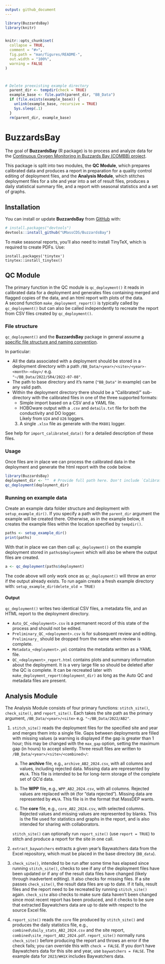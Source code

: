 ```yaml
---
output: github_document
---
```


<!-- README.md is generated from README.Rmd. Please edit that file -->

```r
library(BuzzardsBay)
library(knitr)


knitr::opts_chunk$set(
  collapse = TRUE,
  comment = "#>",
  fig.path = "man/figures/README-",
  out.width = "100%",
  warning = FALSE
)



# Delete preexisting example directory
  parent_dir <- tempdir(check = TRUE)
  example_base <- file.path(parent_dir, "BB_Data")
  if (file.exists(example_base)) {
    unlink(example_base, recursive = TRUE)
    Sys.sleep(.1)
  }
  rm(parent_dir, example_base)

```

# BuzzardsBay

<!-- badges: start -->
<!-- badges: end -->

The goal of **BuzzardsBay** (R package) is to process and analyze data for the 
[Continuous Oxygen Monitoring in Buzzards Bay (COMBB) project](https://www.woodwellclimate.org/project/combb/). 

This package is split into two modules,
the **QC Module**,
which prepares calibrated data and produces a report in preparation
for a quality control editing of deployment files,
and the **Analysis Module**,
which stitches deployment files for a site and year into a set of result files,
produces a daily statistical summary file,
and a report with seasonal statistics and a set of graphs.

## Installation

You can install or update **BuzzardsBay** from [GitHub](https://github.com/) with:

```r
# install.packages("devtools")
devtools::install_github("UMassCDS/BuzzardsBay")
```

To make seasonal reports, you'll also need to install TinyTeX, which is required to create PDFs. Use:

```
install.packages('tinytex')
tinytex::install_tinytex()
```

## QC Module

The primary function in the QC module is `qc_deployment()` 
it reads in calibrated data for a deployment 
and generates files containing merged and flagged copies
of the data, and an html report with plots of the data.  
A second function `make_deployment_report()` is typically called by 
`qc_deployment()`  but can also be called independently to recreate the 
report from CSV files created by `qc_deployment()`.

### File structure

`qc_deployment()` and the **BuzzardsBay** package in general assume 
[a specific file structure and naming convention](https://docs.google.com/document/d/1kJttcEXzpNNknGwjkVwdYHw9LzZyjJ-FaX0CrU7H7NU).

In particular:

  * All the data associated with a deployment should be stored in a deployment
  directory with a path `/BB_Data/<year>/<site>/<year>-<month>-<day>/`  e.g.   
  `"~/BB_Data/2022/SR4/2022-07-08"`.  
* The path to base directory  and it's name (`"BB_Data"` in example) can be any
  valid path. 
* Within the deployment directory there should be a "Calibrated/" sub-directory
  with the calibrated files in one of the three supported formats:
    * Simple import based on a CSV and a YAML file. 
    * HOBOware output with a `.csv` and `details.txt` file for both 
    the conductivity and DO logger.  
    Likely from `U24` and `U26` loggers.
    3. A single `.xlsx` file as generate with the `MX801` logger.
   
See help for `import_calibrated_data()` for a detailed description
of these files.

### Usage

Once files are in place we can process the calibrated data in the deployment and generate the html report with the code below.

```r
library(BuzzardsBay)
deployment_dir <- ""  # Provide full path here. Don't include `Calibration/`
qc_deployment(deployment_dir)
```

### Running on example data

Create an example data folder structure and deployment with `setup_example_dir()`. 
If you specify a path with the `parent_dir` argument the example will be created 
there. Otherwise, as in the example below, it creates the example files within
the location specified by `tempdir()`. 


```r
paths <- setup_example_dir()  
print(paths)
```

With that in place we can then call `qc_deployment()` on the example 
deployment stored in `paths$deployment` which will also be where the output
files are created.

```r
a <- qc_deployment(paths$deployment)

```
The code above will only work once as `qc_deployment()` will throw an error if
the output already exists. To run again create a fresh example directory with: 
`setup_example_dir(delete_old = TRUE)`

#### Output

`qc_deployment()` writes two identical CSV files, a metadata file, and an 
HTML report to the deployment directory. 

* `Auto_QC_<deployment>.csv` is a permanent record of this state of the process 
and should not be edited.
*  `Preliminary_QC_<deployment>.csv` is for subsequent review and editing. 
`Preliminary_` should be dropped from the name when review is complete.
* `Metadata_<deployment>.yml` contains the metadata written as a YAML file.
* `QC_<deployment>_report.html` contains plots and summary information about the
deployment. It is a very large file so should be deleted after the QC is
complete.  It can be recreated later with 
`make_deployment_report(deployment_dir)` as long as the Auto QC and metadata
files are present.


## Analysis Module

The Analysis Module consists of four primary functions: `stitch_site()`, `check_site()`, and 
`report_site()`. Each takes the site path as the primary argument, `/BB_Data/<year>/<site>` e.g.
`"~/BB_Data/2022/AB2"`.

1. `stitch_site()` reads the deployment files for the specified site and year and merges them into
a single file. Gaps between deployments are filled with missing values (a warning is displayed if
the gap is greater than 1 hour; this may be changed with the `max_gap` option, setting the maximum 
gap (in hours) to accept silently. Three result files are written to 
`/BB_Data/<year>/<site>/<combined>/`:

   a. The **archive** file, e.g., `archive_AB2_2024.csv`, with all columns and values, including rejected
data. Missing data are represented by `#N/A`. This file is intended to be for long-term storage of 
the complete set of QC'd data.

   b. The **WPP** file, e.g., `WPP_AB2_2024.csv`, with all columns. Rejected values are replaced with 
`DR` (for "data rejected"). Missing data are represented by `#N/A`. This file is in the format
that MassDEP wants.

   c. The **core** file, e.g., `core_AB2_2024.csv`, with selected columns. Rejected values and missing
values are represented by blanks. This is the file used for statistics and graphs in the report, and
is also intended for sharing with collaborators. 

   `stitch_site()` can optionally run `report_site()` (use `report = TRUE`) to stitch and produce 
a report for the site in one call.

2. `extract_baywatchers` extracts a given year's Baywatchers data from the Excel repository, which 
must be placed in the base directory (`BB_data`). 

3. `check_site()`, intended to be run after some time has elapsed since running `stitch_site()`, checks
to see if any of the deployment files have been updated or if any of the result data files have changed
(likely through inadvertent editing). It also checks for missing files. If a site passes `check_site()`,
the result data files are up to date. If it fails, result files and the report need to be recreated by
running `stitch_site()` again. `check_site` also checks to make sure data haven't been changed since
most recent report has been produced, and it checks to be sure that extracted Baywatchers data are 
up to date with respect to the source Excel file.

4. `report_site()` reads the `core` file produced by `stitch_site()` and produces the daily statistics 
file, e.g., `combined\daily_stats_AB2_2024.csv` and the site report, `combined\site_report_AB2_2024.pdf`.
`report_site()` normally runs `check_site()` before producing the report and throws an error if the 
check fails; you can override this with `check = FALSE`. If you don't have Baywatchers data for this 
site and year, use `baywatchers = FALSE`. The example data for `2023/WH1X` includes Baywatchers data.


